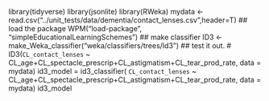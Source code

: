 library(tidyverse)
library(jsonlite)
library(RWeka)
mydata <-read.csv("../unit_tests/data/dementia/contact_lenses.csv",header=T)
## load the package
WPM("load-package", "simpleEducationalLearningSchemes")
## make classifier
ID3 <- make_Weka_classifier("weka/classifiers/trees/Id3")
## test it out.
# ID3(`CL_contact_lenses` ~ CL_age+CL_spectacle_prescrip+CL_astigmatism+CL_tear_prod_rate, data = mydata)
id3_model = id3_classifier( `CL_contact_lenses` ~ CL_age+CL_spectacle_prescrip+CL_astigmatism+CL_tear_prod_rate, data = mydata)
id3_model
